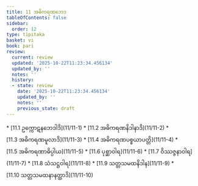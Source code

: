 ```yaml
---
title: 11 အဓိကရဏဘေဒ
tableOfContents: false
sidebar:
  order: 12
type: tipitaka
basket: vi
book: pari
review:
  current: review
  updated: '2025-10-22T11:23:34.456134'
  updated_by: ''
  notes: ''
  history:
  - state: review
    date: '2025-10-22T11:23:34.456134'
    updated_by: ''
    notes: ''
    previous_state: draft
---
```



<ReviewStatus review={frontmatter.review} showDetails={true} />

<HypothesisAnnotation frontmatter={frontmatter} />

<DynamicBreadcrumb />



<TableOfContents book="pari" section="11">
* [11.1 ဥက္ကောဋနဘေဒါဒိ](11/11-1)
* [11.2 အဓိကရဏနိဒါနာဒိ](11/11-2)
* [11.3 အဓိကရဏမူလာဒိ](11/11-3)
* [11.4 အဓိကရဏပစ္စယာပတ္တိ](11/11-4)
* [11.5 အဓိကရဏာဓိပ္ပါယ](11/11-5)
* [11.6 ပုစ္ဆာဝါရ](11/11-6)
* [11.7 ဝိဿဇ္ဇနာဝါရ](11/11-7)
* [11.8 သံသဋ္ဌဝါရ](11/11-8)
* [11.9 သတ္တသမထနိဒါန](11/11-9)
* [11.10 သတ္တသမထနာနတ္ထာဒိ](11/11-10)
</TableOfContents>